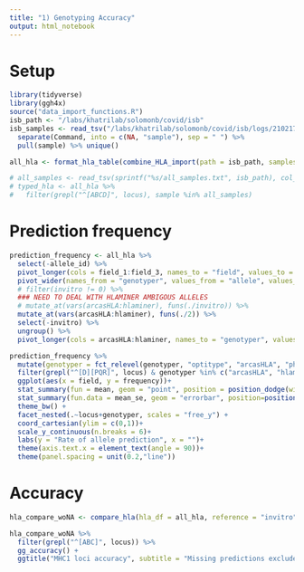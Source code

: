 ```yaml
---
title: "1) Genotyping Accuracy"
output: html_notebook
---
```


# Setup 
```r
library(tidyverse)
library(ggh4x)
source("data_import_functions.R")
isb_path <- "/labs/khatrilab/solomonb/covid/isb"
isb_samples <- read_tsv("/labs/khatrilab/solomonb/covid/isb/logs/210217_232725/parallel.log") %>% 
  separate(Command, into = c(NA, "sample"), sep = " ") %>% 
  pull(sample) %>% unique()
```

```r
all_hla <- format_hla_table(combine_HLA_import(path = isb_path, samples = isb_samples)) %>% filter(sample %in% isb_samples)

# all_samples <- read_tsv(sprintf("%s/all_samples.txt", isb_path), col_names = "sample") %>% pull(sample)
# typed_hla <- all_hla %>% 
#   filter(grepl("^[ABCD]", locus), sample %in% all_samples)
```
# Prediction frequency

```r
prediction_frequency <- all_hla %>% 
  select(-allele_id) %>% 
  pivot_longer(cols = field_1:field_3, names_to = "field", values_to = "allele") %>% 
  pivot_wider(names_from = "genotyper", values_from = "allele", values_fn = function(x) sum(!is.na(x)), values_fill = 0) %>% 
  # filter(invitro != 0) %>% 
  ### NEED TO DEAL WITH HLAMINER AMBIGOUS ALLELES
  # mutate_at(vars(arcasHLA:hlaminer), funs(./invitro)) %>% 
  mutate_at(vars(arcasHLA:hlaminer), funs(./2)) %>% 
  select(-invitro) %>% 
  ungroup() %>% 
  pivot_longer(cols = arcasHLA:hlaminer, names_to = "genotyper", values_to = "frequency")

```


```r
prediction_frequency %>% 
  mutate(genotyper = fct_relevel(genotyper, "optitype", "arcasHLA", "phlat")) %>% 
  filter(grepl("^[D][PQR]", locus) & genotyper %in% c("arcasHLA", "hlaminer"),) %>% 
  ggplot(aes(x = field, y = frequency))+
  stat_summary(fun = mean, geom = "point", position = position_dodge(width=0.9)) +
  stat_summary(fun.data = mean_se, geom = "errorbar", position=position_dodge(width=0.9)) +
  theme_bw() +
  facet_nested(.~locus+genotyper, scales = "free_y") +
  coord_cartesian(ylim = c(0,1))+
  scale_y_continuous(n.breaks = 6)+
  labs(y = "Rate of allele prediction", x = "")+
  theme(axis.text.x = element_text(angle = 90))+
  theme(panel.spacing = unit(0.2,"line"))
```

# Accuracy

```r
hla_compare_woNA <- compare_hla(hla_df = all_hla, reference = "invitro", exclude_missing = T, compare_function = "accuracy")
```

```r
hla_compare_woNA %>% 
  filter(grepl("^[ABC]", locus)) %>% 
  gg_accuracy() +
  ggtitle("MHC1 loci accuracy", subtitle = "Missing predictions excluded")
```


